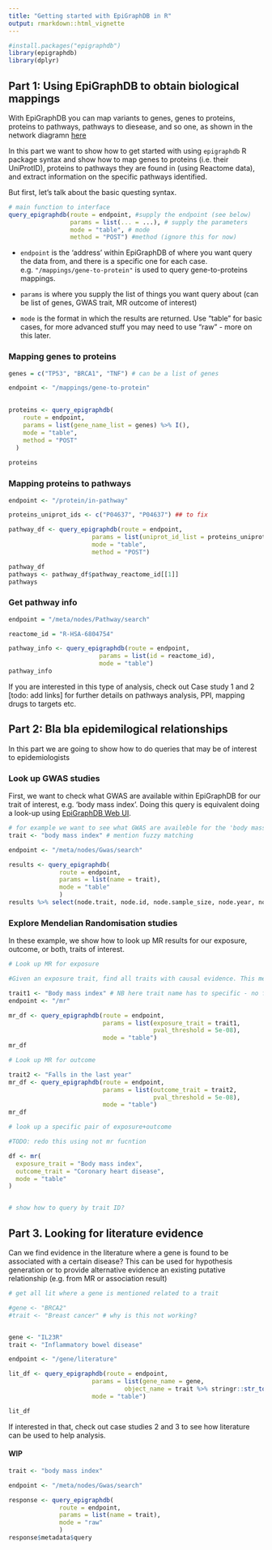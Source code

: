 ```yaml
---
title: "Getting started with EpiGraphDB in R"
output: rmarkdown::html_vignette
---
```


```r
#install.packages("epigraphdb")
library(epigraphdb)
library(dplyr)
```


## Part 1: Using EpiGraphDB to obtain biological mappings

With EpiGraphDB you can map variants to genes, genes to proteins, proteins to pathways, pathways to diesease, and so one, as shown in the network diagramn [here][1]

In this part we want to show how to get started with using `epigraphdb` R package syntax and show how to map genes to proteins (i.e. their UniProtID), proteins to pathways they are found in (using Reactome data), and extract information on the specific pathways identified. 

But first, let's talk about the basic questing syntax. 

```r

# main function to interface 
query_epigraphdb(route = endpoint, #supply the endpoint (see below)
                 params = list(... = ...), # supply the parameters 
                 mode = "table", # mode
                 method = "POST") #method (ignore this for now)

```


* `endpoint` is the 'address' within EpiGraphDB of where you want query the data from, and there is a specific one for each case. e.g.  `"/mappings/gene-to-protein"` is used to query gene-to-proteins mappings. 

* `params` is where you supply the list of things you want query about (can be list of genes, GWAS trait, MR outcome of interest)

* `mode` is the format in which the results are returned. Use "table" for basic cases, for more advanced stuff you may need to use "raw" - more on this later. 

### Mapping genes to proteins
```r

genes = c("TP53", "BRCA1", "TNF") # can be a list of genes

endpoint <- "/mappings/gene-to-protein"

  
proteins <- query_epigraphdb(
    route = endpoint,
    params = list(gene_name_list = genes) %>% I(),
    mode = "table",
    method = "POST"
  )
  
proteins
```
### Mapping proteins to pathways

```r
endpoint <- "/protein/in-pathway"

proteins_uniprot_ids <- c("P04637", "P04637") ## to fix

pathway_df <- query_epigraphdb(route = endpoint,
                       params = list(uniprot_id_list = proteins_uniprot_ids),
                       mode = "table", 
                       method = "POST")

pathway_df
pathways <- pathway_df$pathway_reactome_id[[1]]
pathways
```


### Get pathway info
```r
endpoint = "/meta/nodes/Pathway/search"

reactome_id = "R-HSA-6804754"

pathway_info <- query_epigraphdb(route = endpoint,
                         params = list(id = reactome_id),
                         mode = "table")
pathway_info
```

If you are interested in this type of analysis, check out Case study 1 and 2 [todo: add links] for further details on pathways analysis, PPI, mapping drugs to targets etc.




## Part 2: Bla bla epidemilogical relationships


In this part we are going to show how to do queries that may be of interest to epidemiologists

### Look up GWAS studies

First, we want to check what GWAS are available within EpiGraphDB for our trait of interest, e.g. 'body mass index'. Doing this query is equivalent doing a look-up using [EpiGraphDB Web UI](https://dev.epigraphdb.org/explore). 

```r
# for example we want to see what GWAS are availeble for the 'body mass index' trait 
trait <- "body mass index" # mention fuzzy matching

endpoint <- "/meta/nodes/Gwas/search"

results <- query_epigraphdb(
              route = endpoint, 
              params = list(name = trait),
              mode = "table"
              )
results %>% select(node.trait, node.id, node.sample_size, node.year, node.author, node.consortium)
```

### Explore Mendelian Randomisation studies

In these example, we show how to look up MR results for our exposure, outcome, or both, traits of interest. 

```r
# Look up MR for exposure

#Given an exposure trait, find all traits with causal evidence. This method searches the causal evidence data for cases where our exposure trait has a potential casual effect on an outcome trait.

trait1 <- "Body mass index" # NB here trait name has to specific - no fuzzy matching; use as given in available GWAS table
endpoint <- "/mr"

mr_df <- query_epigraphdb(route = endpoint, 
                          params = list(exposure_trait = trait1,
                                        pval_threshold = 5e-08),
                          mode = "table")
mr_df

```

```r
# Look up MR for outcome

trait2 <- "Falls in the last year"
mr_df <- query_epigraphdb(route = endpoint, 
                          params = list(outcome_trait = trait2,
                                        pval_threshold = 5e-08),
                          mode = "table")
mr_df
```


```r
# look up a specific pair of exposure+outcome

#TODO: redo this using not mr fucntion

df <- mr(
  exposure_trait = "Body mass index",
  outcome_trait = "Coronary heart disease",
  mode = "table"
)



```

```r
# show how to query by trait ID?
```





## Part 3. Looking for literature evidence 

Can we find evidence in the literature where a gene is found to be associated with a certain disease? This can be used for hypothesis generation or to provide alternative evidence an existing putative relationship (e.g. from MR or association result)


```r
# get all lit where a gene is mentioned related to a trait

#gene <- "BRCA2"
#trait <- "Breast cancer" # why is this not working?


gene <- "IL23R"
trait <- "Inflammatory bowel disease"

endpoint <- "/gene/literature"

lit_df <- query_epigraphdb(route = endpoint, 
                       params = list(gene_name = gene,
                                object_name = trait %>% stringr::str_to_lower()), 
                       mode = "table")

lit_df

```

If interested in that, check out case studies 2 and 3 to see how literature can be used to help analysis.



#### WIP

```r

trait <- "body mass index"

endpoint <- "/meta/nodes/Gwas/search"

response <- query_epigraphdb(
              route = endpoint, 
              params = list(name = trait),
              mode = "raw"
              )
response$metadata$query

```





[1]: https://epigraphdb.org/about

